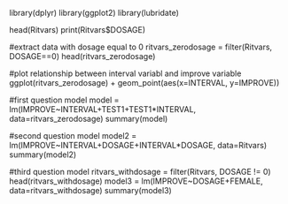 library(dplyr)
library(ggplot2)
library(lubridate)

head(Ritvars)
print(Ritvars$DOSAGE)

#extract data with dosage equal to 0
ritvars_zerodosage = filter(Ritvars, DOSAGE==0)
head(ritvars_zerodosage)

#plot relationship between interval variabl and improve variable
ggplot(ritvars_zerodosage) + geom_point(aes(x=INTERVAL, y=IMPROVE))

#first question model
model = lm(IMPROVE~INTERVAL+TEST1+TEST1*INTERVAL, data=ritvars_zerodosage)
summary(model)

#second question model
model2 = lm(IMPROVE~INTERVAL+DOSAGE+INTERVAL*DOSAGE, data=Ritvars)
summary(model2)

#third question model
ritvars_withdosage = filter(Ritvars, DOSAGE != 0)
head(ritvars_withdosage)
model3 = lm(IMPROVE~DOSAGE+FEMALE, data=ritvars_withdosage)
summary(model3)



